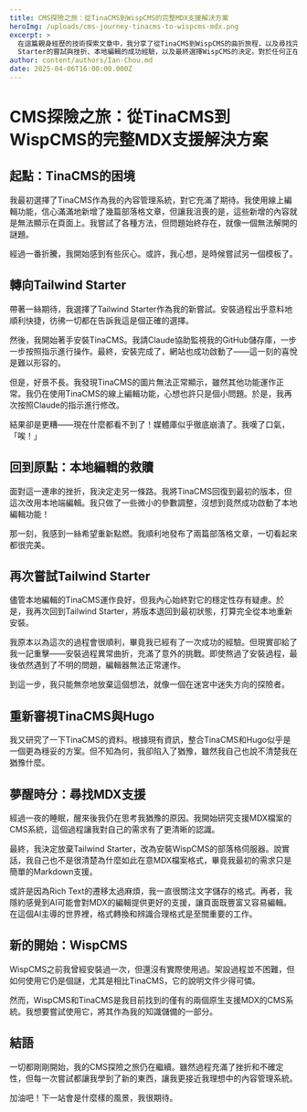 ```yaml
---
title: CMS探險之旅：從TinaCMS到WispCMS的完整MDX支援解決方案
heroImg: /uploads/cms-journey-tinacms-to-wispcms-mdx.png
excerpt: >
  在這篇親身經歷的技術探索文章中，我分享了從TinaCMS到WispCMS的曲折旅程，以及尋找完美MDX支援解決方案的過程。文章詳細記錄了我在使用TinaCMS線上編輯功能時遇到的困境、Tailwind
  Starter的嘗試與挫折、本地編輯的成功經驗，以及最終選擇WispCMS的決定。對於任何正在尋找支援MDX格式的內容管理系統，或者面臨類似技術選型挑戰的開發者來說，這篇文章提供了寶貴的第一手經驗與反思。
author: content/authors/Ian-Chou.md
date: 2025-04-06T16:00:00.000Z
---
```


# CMS探險之旅：從TinaCMS到WispCMS的完整MDX支援解決方案

## 起點：TinaCMS的困境

我最初選擇了TinaCMS作為我的內容管理系統，對它充滿了期待。我使用線上編輯功能，信心滿滿地新增了幾篇部落格文章，但讓我沮喪的是，這些新增的內容就是無法顯示在頁面上。我嘗試了各種方法，但問題始終存在，就像一個無法解開的謎題。

經過一番折騰，我開始感到有些灰心。或許，我心想，是時候嘗試另一個模板了。

## 轉向Tailwind Starter

帶著一絲期待，我選擇了Tailwind Starter作為我的新嘗試。安裝過程出乎意料地順利快捷，彷彿一切都在告訴我這是個正確的選擇。

然後，我開始著手安裝TinaCMS。我請Claude協助監視我的GitHub儲存庫，一步一步按照指示進行操作。最終，安裝完成了，網站也成功啟動了——這一刻的喜悅是難以形容的。

但是，好景不長。我發現TinaCMS的圖片無法正常顯示，雖然其他功能運作正常。我仍在使用TinaCMS的線上編輯功能，心想也許只是個小問題。於是，我再次按照Claude的指示進行修改。

結果卻是更糟——現在什麼都看不到了！媒體庫似乎徹底崩潰了。我嘆了口氣，「唉！」

## 回到原點：本地編輯的救贖

面對這一連串的挫折，我決定走另一條路。我將TinaCMS回復到最初的版本，但這次改用本地端編輯。我只做了一些微小的參數調整，沒想到竟然成功啟動了本地編輯功能！

那一刻，我感到一絲希望重新點燃。我順利地發布了兩篇部落格文章，一切看起來都很完美。

## 再次嘗試Tailwind Starter

儘管本地編輯的TinaCMS運作良好，但我內心始終對它的穩定性存有疑慮。於是，我再次回到Tailwind Starter，將版本退回到最初狀態，打算完全從本地重新安裝。

我原本以為這次的過程會很順利，畢竟我已經有了一次成功的經驗。但現實卻給了我一記重擊——安裝過程異常曲折，充滿了意外的挑戰。即使熬過了安裝過程，最後依然遇到了不明的問題，編輯器無法正常運作。

到這一步，我只能無奈地放棄這個想法，就像一個在迷宮中迷失方向的探險者。

## 重新審視TinaCMS與Hugo

我又研究了一下TinaCMS的資料。根據現有資訊，整合TinaCMS和Hugo似乎是一個更為穩妥的方案。但不知為何，我卻陷入了猶豫，雖然我自己也說不清楚我在猶豫什麼。

## 夢醒時分：尋找MDX支援

經過一夜的睡眠，醒來後我仍在思考我猶豫的原因。我開始研究支援MDX檔案的CMS系統，這個過程讓我對自己的需求有了更清晰的認識。

最終，我決定放棄Tailwind Starter，改為安裝WispCMS的部落格伺服器。說實話，我自己也不是很清楚為什麼如此在意MDX檔案格式，畢竟我最初的需求只是簡單的Markdown支援。

或許是因為Rich Text的遷移太過麻煩，我一直很關注文字儲存的格式。再者，我隱約感覺到AI可能會對MDX的編輯提供更好的支援，讓頁面既豐富又容易編輯。在這個AI主導的世界裡，格式轉換和辨識合理格式是至關重要的工作。

## 新的開始：WispCMS

WispCMS之前我曾經安裝過一次，但還沒有實際使用過。架設過程並不困難，但如何使用它仍是個謎，尤其是相比TinaCMS，它的說明文件少得可憐。

然而，WispCMS和TinaCMS是我目前找到的僅有的兩個原生支援MDX的CMS系統。我想要嘗試使用它，將其作為我的知識儲備的一部分。

## 結語

一切都剛剛開始，我的CMS探險之旅仍在繼續。雖然過程充滿了挫折和不確定性，但每一次嘗試都讓我學到了新的東西，讓我更接近我理想中的內容管理系統。

加油吧！下一站會是什麼樣的風景，我很期待。
